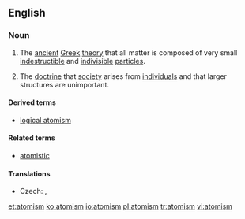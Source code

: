 ==English==
{{wikipedia}}
===Noun===
{{en-noun|s|-}}

#{{philosophy}} The [[ancient]] [[Greek]] [[theory]] that all matter is composed of very small [[indestructible]] and [[indivisible]] [[particle]]s.
#{{philosophy}} The [[doctrine]] that [[society]] arises from [[individual]]s and that larger structures are unimportant.

====Derived terms====
* [[logical atomism]]

====Related terms====
*[[atomistic]]

====Translations====
{{trans-top|ancient Greek theory}}
* Czech: {{t-|cs|atomismus|m}}, {{t-|cs|atomizmus|m}}
{{trans-mid}}
{{trans-bottom}}

[[et:atomism]]
[[ko:atomism]]
[[io:atomism]]
[[pl:atomism]]
[[tr:atomism]]
[[vi:atomism]]